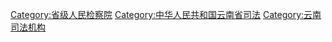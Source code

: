 [[Category:省级人民检察院|Category:省级人民检察院]]
[[Category:中华人民共和国云南省司法|Category:中华人民共和国云南省司法]]
[[Category:云南司法机构|Category:云南司法机构]]